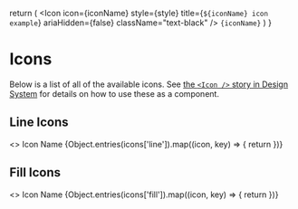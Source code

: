 
  return (
    <tr>
      <td>
        <Icon
          icon={iconName}
          style={style}
          title={`${iconName} icon example`}
          ariaHidden={false}
          className="text-black"
        />
      </td>
      <td>
        <code>{iconName}</code>
      </td>
    </tr>
  )
}

<Meta title="Docs/Icons" />

# Icons

Below is a list of all of the available icons.
See [the `<Icon />` story in Design System](?path=/docs/components-atoms-icon--component) for details on how to use these as a component.

## Line Icons

<DocTable>
  <>
    <thead>
      <tr>
        <th>Icon</th>
        <th>Name</th>
      </tr>
    </thead>
    <tbody>
      {Object.entries(icons['line']).map((icon, key) => {
        return <IconTableRow key={key} iconName={icon[0]} style="line" />
      })}
    </tbody>
  </>
</DocTable>

## Fill Icons

<DocTable>
  <>
    <thead>
      <tr>
        <th>Icon</th>
        <th>Name</th>
      </tr>
    </thead>
    <tbody>
      {Object.entries(icons['fill']).map((icon, key) => {
        return <IconTableRow key={key} iconName={icon[0]} style="fill" />
      })}
    </tbody>
  </>
</DocTable>
